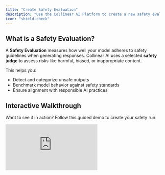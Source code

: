 ```yaml
---
title: "Create Safety Evaluation"
description: "Use the Collinear AI Platform to create a new safety evaluation"
icon: "shield-check"
---
```


## What is a Safety Evaluation?

A **Safety Evaluation** measures how well your model adheres to safety guidelines when generating responses. Collinear AI uses a selected **safety judge** to assess risks like harmful, biased, or inappropriate content.

This helps you:

- Detect and categorize unsafe outputs
- Benchmark model behavior against safety standards
- Ensure alignment with responsible AI practices

## Interactive Walkthrough

Want to see it in action? Follow this guided demo to create your safety run:

<div style={{ position:"relative",paddingBottom:"calc(51.66666666666667% + 41px)",height:0,width:"100%" }}>
<iframe src="https://demo.arcade.software/cv5ypVdHSRX8qXBPuORU?embed&embed_mobile=tab&embed_desktop=inline&show_copy_link=true" title="Creating A Safety Run" frameBorder="0" loading="lazy" allowFullScreen allow="clipboard-write" style={{ position:"absolute",top:0,left:0,width:"100%",height:"100%",colorScheme:"light" }} />

</div>

## Judge Types

Choose the appropriate safety judge based on your evaluation needs:

### 1. **CollinearGuard (Rating)**

Collinear AI’s proprietary Likert-based model using a 1–5 rating scale.

- Use a 5-row scoring table to define your evaluation criteria.
- Each row corresponds to a score from 1 (lowest) to 5 (highest).

### 2. **CollinearGuard Nano**

Binary classification model that evaluates specific safety dimensions.

- **Evaluation Targets:**
- **Prompt**: Evaluates the user’s input
- **Response**: Evaluates the model’s output
- **Refusal**: Evaluates if the model should or did refuse to respond

### 3. **CollinearGuard Nano (Categories)**

Enhanced version of Nano that also outputs **safety categories** alongside binary results.

- Ideal for more detailed classification use cases.

### 4. **Llama Guard 3**

Meta's off-the-shelf safety model.

- Plug-and-play judge with no customization needed.
- Great for quick or comparative benchmarks.

### 5. **Prompted Model**

Use any model with a custom prompt template.

- Integrate your own model

---

## Next Steps

Once you've selected a judge, you'll be guided to Run the evaluation and view results

Need help picking the right judge? Reach out to [support](mailto:support@collinear.ai)